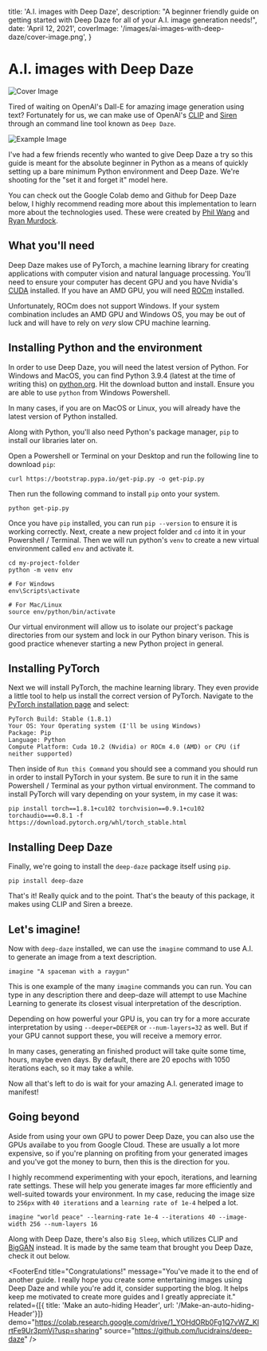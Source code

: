 
  title: 'A.I. images with Deep Daze',
  description: "A beginner friendly guide on getting started with Deep Daze for all of your A.I. image generation needs!",
  date: 'April 12, 2021',
  coverImage: '/images/ai-images-with-deep-daze/cover-image.png',
}


# A.I. images with Deep Daze

<ScrollToTop />

![Cover Image](/images/ai-images-with-deep-daze/cover-image-large.png)

Tired of waiting on OpenAI's Dall-E for amazing image generation using text? Fortunately for us, we can make use of OpenAI's <a target="_blank" rel="noopener noreferrer" href="https://github.com/openai/CLIP">CLIP</a> and <a target="_blank" rel="noopener noreferrer" href="https://arxiv.org/abs/2006.09661">Siren</a> through an command line tool known as `Deep Daze`. 

![Example Image](/images/ai-images-with-deep-daze/example-all.png)

I've had a few friends recently who wanted to give Deep Daze a try so this guide is meant for the absolute beginner in Python as a means of quickly setting up a bare minimum Python environment and Deep Daze. We're shooting for the "set it and forget it" model here. 

You can check out the Google Colab demo and Github for Deep Daze below, I highly recommend reading more about this implementation to learn more about the technologies used. These were created by <a target="_blank" rel="noopener noreferrer" href="https://github.com/lucidrains">Phil Wang</a> and <a target="_blank" rel="noopener noreferrer" href="https://twitter.com/advadnoun">Ryan Murdock</a>. 

<DemoAndSource demo="https://colab.research.google.com/drive/1_YOHdORb0Fg1Q7vWZ_KlrtFe9Ur3pmVj?usp=sharing" source="https://github.com/lucidrains/deep-daze" />

<Divider />

## What you'll need

Deep Daze makes use of PyTorch, a machine learning library for creating applications with computer vision and natural language processing. You'll need to ensure your computer has decent GPU and you have Nvidia's <a href="https://developer.nvidia.com/cuda-downloads" target="_blank" rel="noopener noreferrer">CUDA</a> installed. If you have an AMD GPU, you will need <a href="https://rocmdocs.amd.com/en/latest/Installation_Guide/Installation-Guide.html" target="_blank" rel="noopener noreferrer">ROCm</a> installed. 

Unfortunately, ROCm does not support Windows. If your system combination includes an AMD GPU and Windows OS, you may be out of luck and will have to rely on *very* slow CPU machine learning. 

## Installing Python and the environment

In order to use Deep Daze, you will need the latest version of Python. For Windows and MacOS, you can find Python 3.9.4 (latest at the time of writing this) on <a href="https://www.python.org/downloads/" target="_blank" rel="noopener noreferrer">python.org</a>. Hit the download button and install. Ensure you are able to use `python` from Windows Powershell.

In many cases, if you are on MacOS or Linux, you will already have the latest version of Python installed. 

Along with Python, you'll also need Python's package manager, `pip` to install our libraries later on. 

Open a Powershell or Terminal on your Desktop and run the following line to download `pip`: 
```
curl https://bootstrap.pypa.io/get-pip.py -o get-pip.py
```

Then run the following command to install `pip` onto your system.
```
python get-pip.py
```

Once you have `pip` installed, you can run `pip --version` to ensure it is working correctly. 
Next, create a new project folder and `cd` into it in your Powershell / Terminal.
Then we will run python's `venv` to create a new virtual environment called `env` and activate it. 
```
cd my-project-folder
python -m venv env

# For Windows
env\Scripts\activate

# For Mac/Linux
source env/python/bin/activate
```

Our virtual environment will allow us to isolate our project's package directories from our system and lock in our Python binary verison. This is good practice whenever starting a new Python project in general. 

## Installing PyTorch

Next we will install PyTorch, the machine learning library. They even provide a little tool to help us install the correct version of PyTorch. 
Navigate to the <a href="https://pytorch.org/get-started/locally/" target="_blank" rel="noopener noreferrer">PyTorch installation page</a> and select:
```
PyTorch Build: Stable (1.8.1)
Your OS: Your Operating system (I'll be using Windows)
Package: Pip
Language: Python
Compute Platform: Cuda 10.2 (Nvidia) or ROCm 4.0 (AMD) or CPU (if neither supported)
```

Then inside of `Run this Command` you should see a command you should run in order to install PyTorch in your system. Be sure to run it in the same Powershell / Terminal as your python virtual environment. The command to install PyTorch will vary depending on your system, in my case it was:
```
pip install torch==1.8.1+cu102 torchvision==0.9.1+cu102 torchaudio===0.8.1 -f https://download.pytorch.org/whl/torch_stable.html
```

## Installing Deep Daze 
Finally, we're going to install the `deep-daze` package itself using `pip`. 
```
pip install deep-daze
```

That's it! Really quick and to the point. That's the beauty of this package, it makes using CLIP and Siren a breeze. 

## Let's imagine! 
Now with `deep-daze` installed, we can use the `imagine` command to use A.I. to generate an image from a text description. 
```
imagine "A spaceman with a raygun"
```
This is one example of the many `imagine` commands you can run. You can type in any description there and deep-daze will attempt to use Machine Learning to generate its closest visual interpretation of the description. 

Depending on how powerful your GPU is, you can try for a more accurate interpretation by using `--deeper=DEEPER` or `--num-layers=32` as well. But if your GPU cannot support these, you will receive a memory error. 

In many cases, generating an finished product will take quite some time, hours, maybe even days. By default, there are 20 epochs with 1050 iterations each, so it may take a while.

Now all that's left to do is wait for your amazing A.I. generated image to manifest! 

## Going beyond
Aside from using your own GPU to power Deep Daze, you can also use the GPUs availabe to you from Google Cloud. These are usually a lot more expensive, so if you're planning on profiting from your generated images and you've got the money to burn, then this is the direction for you. 

I highly recommend experimenting with your epoch, iterations, and learning rate settings. These will help you generate images far more efficiently and well-suited towards your environment. In my case, reducing the image size to `256px` with `40 iterations` and a `learning rate of 1e-4` helped a lot. 

```
imagine "world peace" --learning-rate 1e-4 --iterations 40 --image-width 256 --num-layers 16
```

Along with Deep Daze, there's also `Big Sleep`, which utilizes CLIP and <a href="">BigGAN</a> instead. It is made by the same team that brought you Deep Daze, check it out below. 

<DemoAndSource demo="https://colab.research.google.com/drive/1MEWKbm-driRNF8PrU7ogS5o3se-ePyPb?usp=sharing" source="https://github.com/lucidrains/big-sleep" />

<FooterEnd 
    title="Congratulations!" 
    message="You've made it to the end of another guide. I really hope you create some entertaining images using Deep Daze and while you're add it, consider supporting the blog. It helps keep me motivated to create more guides and I greatly appreciate it." 
    related={[{ title: 'Make an auto-hiding Header', url: '/Make-an-auto-hiding-Header'}]} 
    demo="https://colab.research.google.com/drive/1_YOHdORb0Fg1Q7vWZ_KlrtFe9Ur3pmVj?usp=sharing"
    source="https://github.com/lucidrains/deep-daze"
/>

